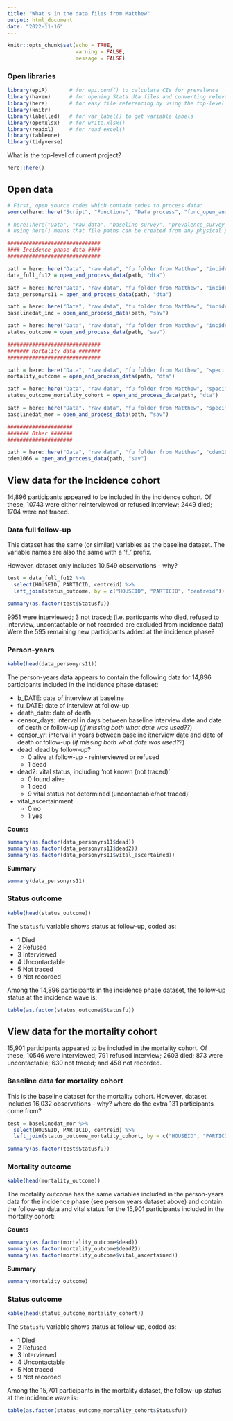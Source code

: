 ```yaml
---
title: "What's in the data files from Matthew"
output: html_document
date: "2022-11-16"
---
```


```r
knitr::opts_chunk$set(echo = TRUE,
                      warning = FALSE,
                      message = FALSE)
```

### Open libraries

```r
library(epiR)       # for epi.conf() to calculate CIs for prevalence
library(haven)      # for opening Stata dta files and converting relevant variables into factors as_factor()
library(here)       # for easy file referencing by using the top-level directory of a file project
library(knitr)
library(labelled)   # for var_label() to get variable labels
library(openxlsx)   # for write.xlsx()
library(readxl)     # for read_excel()
library(tableone)
library(tidyverse)
```

What is the top-level of current project?

```r
here::here()
```

## Open data

```r
# First, open source codes which contain codes to process data:
source(here::here("Script", "Functions", "Data process", "func_open_and_process_data.R"))
```

```r
# here::here("Data", "raw data", "baseline survey", "prevalence_survey_data_1_3.dta")
# using here() means that file paths can be created from any physical place as long as fold structure is equivalent

##############################
#### Incidence phase data ####
##############################

path = here::here("Data", "raw data", "fu folder from Matthew", "incidence cohort (all survey outcomes)", "other countries", "full follow up_1_2.dta")
data_full_fu12 = open_and_process_data(path, "dta")

path = here::here("Data", "raw data", "fu folder from Matthew", "incidence cohort (all survey outcomes)", "other countries", "person_years1_1.dta")
data_personyrs11 = open_and_process_data(path, "dta")

path = here::here("Data", "raw data", "fu folder from Matthew", "incidence cohort (all survey outcomes)", "other countries", "baseline data for incidence sites (survey outcomes) 1_0.sav")
baselinedat_inc = open_and_process_data(path, "sav")

path = here::here("Data", "raw data", "fu folder from Matthew", "incidence cohort (all survey outcomes)", "other countries", "status_outcome (survey cohort)_1_0.sav")
status_outcome = open_and_process_data(path, "sav")

##############################
####### Mortality data #######
##############################

path = here::here("Data", "raw data", "fu folder from Matthew", "specific outcomes", "mortality", "mortality_outcome1_1.dta")
mortality_outcome = open_and_process_data(path, "dta")

path = here::here("Data", "raw data", "fu folder from Matthew", "specific outcomes", "mortality", "status_outcome (mortality cohort)_1_0.dta")
status_outcome_mortality_cohort = open_and_process_data(path, "dta")

path = here::here("Data", "raw data", "fu folder from Matthew", "specific outcomes", "mortality", "baseline_survey_for_mortality_1_0.sav")
baselinedat_mor = open_and_process_data(path, "sav")

#####################
####### Other #######
#####################

path = here::here("Data", "raw data", "fu folder from Matthew", "cdem1066_CR_dfdeath_outcome1_1.sav")
cdem1066 = open_and_process_data(path, "sav")
```

## View data for the Incidence cohort

14,896 participants appeared to be included in the incidence cohort. Of these, 10743 were either reinterviewed or refused interview; 2449 died; 1704 were not traced.

### Data full follow-up

This dataset has the same (or similar) variables as the baseline dataset. The variable names are also the same with a 'f\_' prefix.

However, dataset only includes 10,549 observations - why?

```r
test = data_full_fu12 %>% 
  select(HOUSEID, PARTICID, centreid) %>% 
  left_join(status_outcome, by = c("HOUSEID", "PARTICID", "centreid"))

summary(as.factor(test$Statusfu))
```

9951 were interviewed; 3 not traced; (i.e. particpants who died, refused to interview, uncontactable or not recorded are excluded from incidence data) Were the 595 remaining new participants added at the incidence phase?

### Person-years

```r
kable(head(data_personyrs11))
```

The person-years data appears to contain the following data for 14,896 participants included in the incidence phase dataset:

-   b_DATE: date of interview at baseline
-   fu_DATE: date of interview at follow-up
-   death_date: date of death
-   censor_days: interval in days between baseline interview date and date of death or follow-up (*if missing both what date was used??*)
-   censor_yr: interval in years between baseline itnerview date and date of death or follow-up (*if missing both what date was used??*)
-   dead: dead by follow-up?
    -   0 alive at follow-up - reinterviewed or refused
    -   1 dead
-   dead2: vital status, including 'not known (not traced)'
    -   0 found alive
    -   1 dead
    -   9 vital status not determined (uncontactable/not traced)'
-   vital_ascertainment
    -   0 no
    -   1 yes

**Counts**

```r
summary(as.factor(data_personyrs11$dead))
summary(as.factor(data_personyrs11$dead2))
summary(as.factor(data_personyrs11$vital_ascertained))
```

**Summary**

```r
summary(data_personyrs11)
```

### Status outcome

```r
kable(head(status_outcome))
```

The `Statusfu` variable shows status at follow-up, coded as:

-   1 Died
-   2 Refused
-   3 Interviewed
-   4 Uncontactable
-   5 Not traced
-   9 Not recorded

Among the 14,896 participants in the incidence phase dataset, the follow-up status at the incidence wave is:

```r
table(as.factor(status_outcome$Statusfu))
```

## View data for the mortality cohort

15,901 participants appeared to be included in the mortality cohort. Of these, 10546 were interviewed; 791 refused interview; 2603 died; 873 were uncontactable; 630 not traced; and 458 not recorded.

### Baseline data for mortality cohort

This is the baseline dataset for the mortality cohort. However, dataset includes 16,032 observations - why? where do the extra 131 participants come from?

```r
test = baselinedat_mor %>% 
  select(HOUSEID, PARTICID, centreid) %>% 
  left_join(status_outcome_mortality_cohort, by = c("HOUSEID", "PARTICID", "centreid"))

summary(as.factor(test$Statusfu))
```

### Mortality outcome

```r
kable(head(mortality_outcome))
```

The mortality outcome has the same variables included in the person-years data for the incidence phase (see person years dataset above) and contain the follow-up data and vital status for the 15,901 participants included in the mortality cohort:

**Counts**

```r
summary(as.factor(mortality_outcome$dead))
summary(as.factor(mortality_outcome$dead2))
summary(as.factor(mortality_outcome$vital_ascertained))
```

**Summary**

```r
summary(mortality_outcome)
```

### Status outcome

```r
kable(head(status_outcome_mortality_cohort))
```

The `Statusfu` variable shows status at follow-up, coded as:

-   1 Died
-   2 Refused
-   3 Interviewed
-   4 Uncontactable
-   5 Not traced
-   9 Not recorded

Among the 15,701 participants in the mortality dataset, the follow-up status at the incidence wave is:

```r
table(as.factor(status_outcome_mortality_cohort$Statusfu))
```
